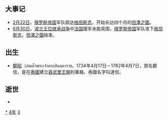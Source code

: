 {{yearTOC|1734|清'''[[雍正|雍正]]十二年'''；越南'''[[龙德_(黎纯宗)|龙德]]三年'''；日本'''[[享保|享保]]十九年'''}}
== 大事记 ==
* [[2月22日|2月22日]]，[[俄罗斯帝国|俄罗斯帝国]]军队抵达[[格但斯克|格但斯克]]，开始长达四个月的[[但澤之圍|但澤之圍]]。
* [[6月30日|6月30日]]，[[波兰王位继承战争|波兰王位继承战争]]中[[法国|法国]]援军未能突围，[[俄罗斯帝国|俄罗斯帝国]]军队攻下[[格但斯克|格但斯克]]，[[但澤之圍|但澤之圍]]结束。

== 出生 ==
*[[鄭昭|鄭昭]]（สมเด็จพระเจ้าตากสินมหาราช，1734年4月17日－1782年4月7日，原名鄭信，是在[[泰国|泰國]]建立[[吞武里王朝|吞武里王朝]]的華裔。泰國名字叫達信。

== 逝世 ==
{{Wikisource year mention}}
*

[[Category:1734年|*]]
[[Category:1730年代|4年]]
[[Category:18世纪各年|3]]